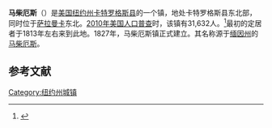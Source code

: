 {{Infobox settlement
|official_name            = 马柴厄斯
|settlement_type          = 镇
|nickname                 = 
|motto                    =

<!-- Images -->
|image_skyline            = MachiasTownHall.png
|imagesize                = 
|image_caption            = 
|image_flag               = 
|image_seal               =

<!-- Maps -->
|pushpin_map              = New York
|pushpin_label            = 马柴厄斯
|pushpin_label_position   = <!-- the position of the pushpin label: left, right, top, bottom, none -->
|pushpin_map_caption      = 
|pushpin_mapsize          =
|image_map                = 
|mapsize                  = 
|map_caption              = 
|image_map1               = 
|mapsize1                 = 
|map_caption1             =

<!-- Location -->
|coordinates_region       = US-NY
|subdivision_type         = [[国家|国家]]
|subdivision_name         = [[美国|美国]]
|subdivision_type1        = [[美国行政区划|州]]
|subdivision_name1        = [[纽约州|纽约州]]
|subdivision_type2        = [[纽约州行政区划|县]]
|subdivision_name2        = [[卡特罗格斯县_(纽约州)|卡特罗格斯县]]
|government_footnotes     = 
|government_type          = 
|leader_title             = 
|leader_name              = 
|leader_title1            = 
|leader_name1             = 
|established_title        = 
|established_date         =

<!-- Area -->
|unit_pref                = Imperial
|area_footnotes           = 
|area_magnitude           = 
|area_total_km2           = 106.4
|area_land_km2            = 104.7
|area_water_km2           = 1.7
|area_total_sq_mi         = 
|area_land_sq_mi          = 
|area_water_sq_mi         = 

<!-- Population -->
|population_as_of         = [[2010年美国人口普查|2010]]
|population_footnotes     = 
|population_total         = 2375
|population_density_km2   = 22.7
|population_density_sq_mi =

<!-- General information -->
|timezone                 = [[美国东部时间|EST]]
|utc_offset               = -5
|timezone_DST             = EDT
|utc_offset_DST           = -4
|elevation_footnotes      = 
|elevation_m              = 518
|elevation_ft             = 1699
|latd = 42 |latm = 24 |lats = 28 |latNS = N
|longd = 78 |longm = 29 |longs = 56 |longEW = W

<!-- Area/postal codes & others -->
|postal_code_type         = [[美国邮政编码|邮政编码]]
|postal_code              = 14101
|area_code                = [[美国电话区号716|716]]
|website                  = {{URL|machiasny.org}}
|footnotes                = 
}}
'''马柴厄斯'''（{{lang-en|Machias}}）是[[美国|美国]][[纽约州|纽约州]][[卡特罗格斯县_(纽约州)|卡特罗格斯县]]的一个镇，地处卡特罗格斯县东北部， 同时位于[[萨拉曼卡|萨拉曼卡]]东北。[[2010年美国人口普查|2010年美国人口普查]]时，该镇有31,632人。<ref name>{{cite web|url=http://factfinder2.census.gov|publisher=[[United_States_Census_Bureau|United States Census Bureau]]|title=American FactFinder|accessdate=2020-09-22|archive-date=2011-07-26|archive-url=https://web.archive.org/web/20110726025515/http://factfinder2.census.gov/|dead-url=no}}</ref>最初的定居者于1813年左右来到此地。1827年，马柴厄斯镇正式建立。其名称源于[[缅因州|缅因州]]的[[马柴厄斯_(缅因州)|马柴厄斯]]。

== 参考文献 ==
{{reflist}}

{{NY-stub}}
[[Category:纽约州城镇|Category:纽约州城镇]]